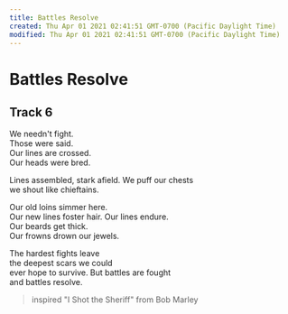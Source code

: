 ```yaml
---
title: Battles Resolve
created: Thu Apr 01 2021 02:41:51 GMT-0700 (Pacific Daylight Time)
modified: Thu Apr 01 2021 02:41:51 GMT-0700 (Pacific Daylight Time)
---
```

# Battles Resolve
## Track 6

We needn't fight.  
Those were said.  
Our lines are crossed.  
Our heads were bred.

Lines assembled,
stark afield.
We puff our chests  
we shout like chieftains.

Our old loins simmer here.  
Our new lines foster hair.
Our lines endure.  
Our beards get thick.  
Our frowns drown our jewels.

The hardest fights leave   
the deepest scars we could  
ever hope to survive.
But battles are fought  
and battles resolve.

> inspired "I Shot the Sheriff" from Bob Marley
